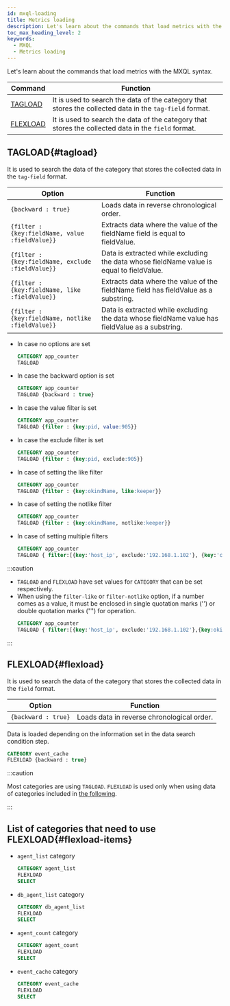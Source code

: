 ```yaml
---
id: mxql-loading
title: Metrics loading
description: Let's learn about the commands that load metrics with the MXQL syntax.
toc_max_heading_level: 2
keywords:
  - MXQL
  - Metrics loading
---
```


Let's learn about the commands that load metrics with the MXQL syntax.

| Command               | Function                                                                                                |
| --------------------- | ------------------------------------------------------------------------------------------------------- |
| [TAGLOAD](#tagload)   | It is used to search the data of the category that stores the collected data in the `tag-field` format. |
| [FLEXLOAD](#flexload) | It is used to search the data of the category that stores the collected data in the `field` format.     |

## TAGLOAD{#tagload}

It is used to search the data of the category that stores the collected data in the `tag-field` format.

| Option                                            | Function                                                                                        |
| ------------------------------------------------- | ----------------------------------------------------------------------------------------------- |
| `{backward : true}`                               | Loads data in reverse chronological order.                                                      |
| `{filter : {key:fieldName, value :fieldValue}}`   | Extracts data where the value of the fieldName field is equal to fieldValue.                    |
| `{filter : {key:fieldName, exclude :fieldValue}}` | Data is extracted while excluding the data whose fieldName value is equal to fieldValue.        |
| `{filter : {key:fieldName, like :fieldValue}}`    | Extracts data where the value of the fieldName field has fieldValue as a substring.             |
| `{filter : {key:fieldName, notlike :fieldValue}}` | Data is extracted while excluding the data whose fieldName value has fieldValue as a substring. |

- In case no options are set

  ```sql
  CATEGORY app_counter
  TAGLOAD
  ```

- In case the backward option is set

  ```sql
  CATEGORY app_counter
  TAGLOAD {backward : true}
  ```

- In case the value filter is set

  ```sql
  CATEGORY app_counter
  TAGLOAD {filter : {key:pid, value:905}}
  ```

- In case the exclude filter is set

  ```sql
  CATEGORY app_counter
  TAGLOAD {filter : {key:pid, exclude:905}}
  ```

- In case of setting the like filter

  ```sql
  CATEGORY app_counter
  TAGLOAD {filter : {key:okindName, like:keeper}}
  ```

- In case of setting the notlike filter

  ```sql
  CATEGORY app_counter
  TAGLOAD {filter : {key:okindName, notlike:keeper}}
  ```

- In case of setting multiple filters

  ```sql
  CATEGORY app_counter
  TAGLOAD { filter:[{key:'host_ip', exclude:'192.168.1.102'}, {key:'container', like:'gateway'}] }
  ```

:::caution

- `TAGLOAD` and `FLEXLOAD` have set values for `CATEGORY` that can be set respectively.
- When using the `filter-like` or `filter-notlike` option, if a number comes as a value, it must be enclosed in single quotation marks ('') or double quotation marks ("") for operation.
  ```sql
  CATEGORY app_counter
  TAGLOAD { filter:[{key:'host_ip', exclude:'192.168.1.102'},{key:okindName, like:"1"}] }
  ```

:::

## FLEXLOAD{#flexload}

It is used to search the data of the category that stores the collected data in the `field` format.

| Option              | Function                                   |
| ------------------- | ------------------------------------------ |
| `{backward : true}` | Loads data in reverse chronological order. |

Data is loaded depending on the information set in the data search condition step.

```sql
CATEGORY event_cache
FLEXLOAD {backward : true}
```

:::caution

Most categories are using `TAGLOAD`. `FLEXLOAD` is used only when using data of categories included in [the following](#flexload-items).

:::

## List of categories that need to use FLEXLOAD{#flexload-items}

- `agent_list` category

  ```sql
  CATEGORY agent_list
  FLEXLOAD
  SELECT
  ```

- `db_agent_list` category

  ```sql
  CATEGORY db_agent_list
  FLEXLOAD
  SELECT
  ```

- `agent_count` category

  ```sql
  CATEGORY agent_count
  FLEXLOAD
  SELECT
  ```

- `event_cache` category 

  ```sql
  CATEGORY event_cache
  FLEXLOAD
  SELECT
  ```
